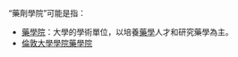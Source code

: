 “藥劑學院”可能是指：
*[[藥學院|藥學院]]：大學的學術單位，以培養[[藥學|藥學]]人才和研究藥學為主。
*[[倫敦大學學院藥學院|倫敦大學學院藥學院]]

{{消歧義|Cat=四字教育機構消歧義}}